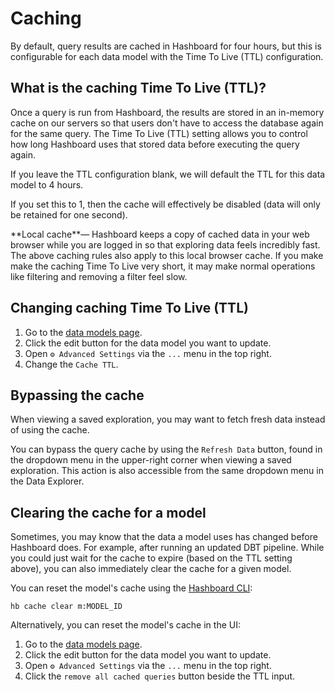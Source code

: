 
# Caching

By default, query results are cached in Hashboard for four hours, but this is configurable for each data model with the Time To Live (TTL) configuration.

## What is the caching Time To Live (TTL)?

Once a query is run from Hashboard, the results are stored in an in-memory cache on our servers so that users don't have to access the database again for the same query. The Time To Live (TTL) setting allows you to control how long Hashboard uses that stored data before executing the query again.

If you leave the TTL configuration blank, we will default the TTL for this data model to 4 hours.

If you set this to 1, then the cache will effectively be disabled (data will only be retained for one second).

<Callout type="info">
  **Local cache**— Hashboard keeps a copy of cached data in your web browser
  while you are logged in so that exploring data feels incredibly fast. The
  above caching rules also apply to this local browser cache. If you make make
  the caching Time To Live very short, it may make normal operations like
  filtering and removing a filter feel slow.
</Callout>

## Changing caching Time To Live (TTL)

1. Go to the [data models page](https://hashboard.com/app/p/data-models).
2. Click the edit button for the data model you want to update.
3. Open `⚙️ Advanced Settings` via the `...` menu in the top right.
4. Change the `Cache TTL`.

## Bypassing the cache

When viewing a saved exploration, you may want to fetch fresh data instead of using the cache.

You can bypass the query cache by using the `Refresh Data` button, found in the dropdown menu in the upper-right corner when viewing a saved exploration. This action is also accessible from the same dropdown menu in the Data Explorer.

## Clearing the cache for a model

Sometimes, you may know that the data a model uses has changed before Hashboard does. For example, after running an updated DBT pipeline.
While you could just wait for the cache to expire (based on the TTL setting above), you can also immediately clear the cache for a given model.

You can reset the model's cache using the [Hashboard CLI](/docs/data-ops/cli):

```
hb cache clear m:MODEL_ID
```

Alternatively, you can reset the model's cache in the UI:

1. Go to the [data models page](https://hashboard.com/app/p/data-models).
2. Click the edit button for the data model you want to update.
3. Open `⚙️ Advanced Settings` via the `...` menu in the top right.
4. Click the `remove all cached queries` button beside the TTL input.
